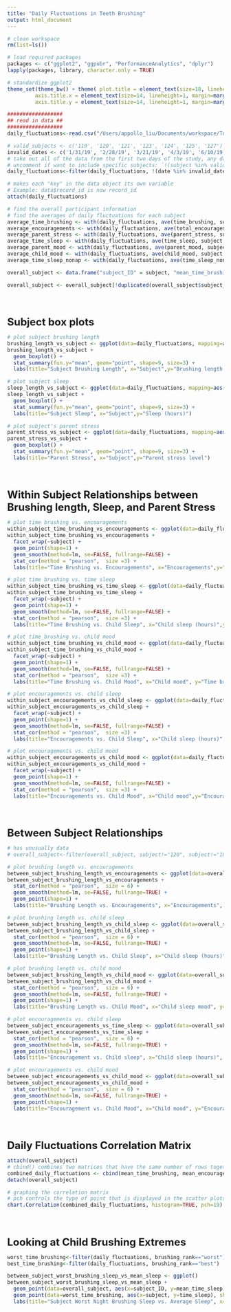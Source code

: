 ```yaml
---
title: "Daily Fluctuations in Teeth Brushing"
output: html_document
---
```


<style type="text/css">
h1 {
  font-size: 36px;
  margin-top: 60px;
  margin-bottom: 30px;
}

h2 {
  font-size: 28px;

}

h3 {
  font-size: 24px;
  padding-top: 30px;
  margin-bottom: 0px;
  text-align: left !important;
}

h4 {
  font-size: 18px;
}

p {
  font-size: 16px;
  text-align: left;
}

h1, h2, h3, h4, h5, h6 {
  text-align: center;
}

.p-text-align-right {
  text-align: right !important;
}

</style>

```r
# clean workspace
rm(list=ls())

# load required packages
packages <- c("ggplot2", "ggpubr", "PerformanceAnalytics", "dplyr")
lapply(packages, library, character.only = TRUE)

# standardize ggplot2
theme_set(theme_bw() + theme( plot.title = element_text(size=18, lineheight=1, margin=margin(b=15, t=30), hjust = 0.5),
         axis.title.x = element_text(size=14, lineheight=1, margin=margin(t=15)),
         axis.title.y = element_text(size=14, lineheight=1, margin=margin(r=15))))

##################
## read in data ##
##################
daily_fluctuations<-read.csv("/Users/appollo_liu/Documents/workspace/Tooth_Brushing/data/clean_updated_brushing.csv", header=TRUE)

# valid_subjects <- c('119', '120', '121', '123', '124', '125', '127')
invalid_dates <- c('1/31/19', '2/28/19', '3/21/19', '4/3/19', '6/10/19')
# take out all of the data from the first two days of the study, any data from an unusual day, and any data wehre there was no survey submitted for that day 
# uncomment if want to include specific subjects: `!(subject %in% valid_subjects)`
daily_fluctuations<-filter(daily_fluctuations, !(date %in% invalid_dates), other_stringent=="0", !is.na(parent_stress))

# makes each "key" in the data object its own variable
# Example: data$record_id is now record_id
attach(daily_fluctuations)

# find the overall participant information
# find the averages of daily fluctuations for each subject
average_time_brushing <- with(daily_fluctuations, ave(time_brushing, subject, FUN=function(x) mean(x, na.rm=TRUE)))
average_encouragements <- with(daily_fluctuations, ave(total_encouragements, subject, FUN=function(x) mean(x, na.rm=TRUE)))
average_parent_stress <- with(daily_fluctuations, ave(parent_stress, subject, FUN=function(x) mean(x, na.rm=TRUE)))
average_time_sleep <- with(daily_fluctuations, ave(time_sleep, subject, FUN=function(x) mean(x, na.rm=TRUE)))
average_parent_mood <- with(daily_fluctuations, ave(parent_mood, subject, FUN=function(x) mean(x, na.rm=TRUE)))
average_child_mood <- with(daily_fluctuations, ave(child_mood, subject, FUN=function(x) mean(x, na.rm=TRUE)))
average_time_sleep_nonap <- with(daily_fluctuations, ave(time_sleep_nonap, subject, FUN=function(x) mean(x, na.rm=TRUE)))

overall_subject <- data.frame("subject_ID" = subject, "mean_time_brushing" = average_time_brushing, "mean_encouragements" = average_encouragements, "mean_parent_stress" = average_parent_stress, "mean_time_sleep" = average_time_sleep, "mean_parent_mood" = average_parent_mood, "mean_child_mood" = average_child_mood, "mean_time_sleep_nonap" = average_time_sleep_nonap)

overall_subject <- overall_subject[!duplicated(overall_subject$subject_ID),]
```

### Subject box plots

```r
# plot subject brushing length
brushing_length_vs_subject <- ggplot(data=daily_fluctuations, mapping=aes(x=as.factor(subject), y=time_brushing))
brushing_length_vs_subject +
  geom_boxplot() +
  stat_summary(fun.y="mean", geom="point", shape=9, size=3) +
  labs(title="Subject Brushing Length", x="Subject",y="Brushing length (seconds)")
```

```r
# plot subject sleep
sleep_length_vs_subject <- ggplot(data=daily_fluctuations, mapping=aes(x=as.factor(subject), y=time_sleep))
sleep_length_vs_subject +
  geom_boxplot() +
  stat_summary(fun.y="mean", geom="point", shape=9, size=3) +
  labs(title="Subject Sleep", x="Subject",y="Sleep (hours)")
```

```r
# plot subject's parent stress
parent_stress_vs_subject <- ggplot(data=daily_fluctuations, mapping=aes(x=as.factor(subject), y=parent_stress))
parent_stress_vs_subject +
  geom_boxplot() +
  stat_summary(fun.y="mean", geom="point", shape=9, size=3) +
  labs(title="Parent Stress", x="Subject",y="Parent stress level")
```

### Within Subject Relationships between Brushing length, Sleep, and Parent Stress

```r
# plot time brushing vs. encouragements
within_subject_time_brushing_vs_encouragements <- ggplot(data=daily_fluctuations, aes(x=total_encouragements, y=time_brushing))
within_subject_time_brushing_vs_encouragements + 
  facet_wrap(~subject) +
  geom_point(shape=1) +
  geom_smooth(method=lm, se=FALSE, fullrange=FALSE) +
  stat_cor(method = "pearson",  size =3) +
  labs(title="Time Brushing vs. Encouragements", x="Encouragements",y="Time brushing (seconds)")

# plot time brushing vs. time sleep
within_subject_time_brushing_vs_time_sleep <- ggplot(data=daily_fluctuations, aes(x=time_sleep, y=time_brushing))
within_subject_time_brushing_vs_time_sleep + 
  facet_wrap(~subject) +
  geom_point(shape=1) +
  geom_smooth(method=lm, se=FALSE, fullrange=FALSE) +
  stat_cor(method = "pearson",  size =3) +
  labs(title="Time Brushing vs. Child Sleep", x="Child sleep (hours)",y="Time brushing (seconds)")

# plot time_brushing vs. child mood
within_subject_time_brushing_vs_child_mood <- ggplot(data=daily_fluctuations, aes(x=child_mood, y=time_brushing))
within_subject_time_brushing_vs_child_mood + 
  facet_wrap(~subject) +
  geom_point(shape=1) +
  geom_smooth(method=lm, se=FALSE, fullrange=FALSE) +
  stat_cor(method = "pearson",  size =3) +
  labs(title="Time Brushing vs. Child Mood", x="Child mood", y="Time brushing (seconds)")

# plot encouragements vs. child sleep
within_subject_encouragements_vs_child_sleep <- ggplot(data=daily_fluctuations, aes(x=time_sleep, y=total_encouragements))
within_subject_encouragements_vs_child_sleep + 
  facet_wrap(~subject) +
  geom_point(shape=1) +
  geom_smooth(method=lm, se=FALSE, fullrange=FALSE) +
  stat_cor(method = "pearson",  size =3) +
  labs(title="Encouragements vs. Child Sleep", x="Child sleep (hours)",y="Encouragements")

# plot encouragements vs. child mood
within_subject_encouragements_vs_child_mood <- ggplot(data=daily_fluctuations, aes(x=child_mood, y=total_encouragements))
within_subject_encouragements_vs_child_mood + 
  facet_wrap(~subject) +
  geom_point(shape=1) +
  geom_smooth(method=lm, se=FALSE, fullrange=FALSE) +
  stat_cor(method = "pearson",  size =3) +
  labs(title="Encouragements vs. Child Mood", x="Child mood",y="Encouragements")
```

### Between Subject Relationships

```r
# has unusually data
# overall_subject<-filter(overall_subject, subject!="120", subject!="101")

# plot brushing length vs. encouragements 
between_subject_brushing_length_vs_encouragements <- ggplot(data=overall_subject, mapping=aes(x=mean_encouragements, y=mean_time_brushing))
between_subject_brushing_length_vs_encouragements +
  stat_cor(method = "pearson",  size = 6) +
  geom_smooth(method=lm, se=FALSE, fullrange=TRUE) +
  geom_point(shape=1) +
  labs(title="Brushing Length vs. Encouragements", x="Encouragements", y="Brushing length")

# plot brushing length vs. child sleep
between_subject_brushing_length_vs_child_sleep <- ggplot(data=overall_subject, mapping=aes(x=mean_time_sleep, y=mean_time_brushing))
between_subject_brushing_length_vs_child_sleep +
  stat_cor(method = "pearson",  size = 6) +
  geom_smooth(method=lm, se=FALSE, fullrange=TRUE) +
  geom_point(shape=1) +
  labs(title="Brushing Length vs. Child Sleep", x="Child sleep (hours)", y="Brushing length (seconds)")

# plot brushing length vs. child mood
between_subject_brushing_length_vs_child_mood <- ggplot(data=overall_subject, mapping=aes(x=mean_child_mood, y=mean_time_brushing))
between_subject_brushing_length_vs_child_mood +
  stat_cor(method = "pearson",  size = 6) +
  geom_smooth(method=lm, se=FALSE, fullrange=TRUE) +
  geom_point(shape=1) +
  labs(title="Brushing Length vs. Child Mood", x="Child sleep mood", y="Brushing length (seconds)")

# plot encouragements vs. child sleep
between_subject_encouragements_vs_time_sleep <- ggplot(data=overall_subject, mapping=aes(x=mean_time_sleep, y=mean_encouragements))
between_subject_encouragements_vs_time_sleep +
  stat_cor(method = "pearson",  size = 6) +
  geom_smooth(method=lm, se=FALSE, fullrange=TRUE) +
  geom_point(shape=1) +
  labs(title="Encouragement vs. Child sleep", x="Child sleep (hours)", y="Encouragement")

# plot encouragements vs. child mood
between_subject_encouragements_vs_child_mood <- ggplot(data=overall_subject, mapping=aes(x=mean_child_mood, y=mean_encouragements))
between_subject_encouragements_vs_child_mood +
  stat_cor(method = "pearson",  size = 6) +
  geom_smooth(method=lm, se=FALSE, fullrange=TRUE) +
  geom_point(shape=1) +
  labs(title="Encouragement vs. Child Mood", x="Child mood", y="Encouragement")
```

### Daily Fluctuations Correlation Matrix

```r
attach(overall_subject)
# cbind() combines two matrices that have the same number of rows together
combined_daily_fluctuations <- cbind(mean_time_brushing, mean_encouragements, mean_parent_stress, mean_parent_mood, mean_child_mood, mean_time_sleep, mean_time_sleep_nonap)
detach(overall_subject)

# graphing the correlation matrix
# pch controls the type of point that is displayed in the scatter plots
chart.Correlation(combined_daily_fluctuations, histogram=TRUE, pch=19)
```

### Looking at Child Brushing Extremes

```r
worst_time_brushing<-filter(daily_fluctuations, brushing_rank=="worst")
best_time_brushing<-filter(daily_fluctuations, brushing_rank=="best")

between_subject_worst_brushing_sleep_vs_mean_sleep <- ggplot()
between_subject_worst_brushing_sleep_vs_mean_sleep +
  geom_point(data=overall_subject, aes(x=subject_ID, y=mean_time_sleep), shape=5, size=4) +
  geom_point(data=worst_time_brushing, aes(x=subject, y=time_sleep), shape=1, size=4) +
  labs(title="Subject Worst Night Brushing Sleep vs. Average Sleep", x="Subject", y="Child sleep (hours)", color="Sleep")
```

<div style="height:60px;">
</div>